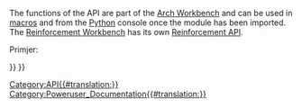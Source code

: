 <languages/>
{{VeryImportantMessage|(November 2018) The Arch API is listed in the [https://www.freecadweb.org/api autogenerated API documentation].}}

The functions of the API are part of the [[Arch_Workbench|Arch Workbench]] and can be used in [[Macros|macros]] and from the [[Python|Python]] console once the {{incode|Arch}} module has been imported. The [[Reinforcement_Workbench|Reinforcement Workbench]] has its own [[Reinforcement_API|Reinforcement API]].

Primjer:
{{Code|code=
import FreeCAD, Draft, Arch

p1 = FreeCAD.Vector(0, 0, 0)
p2 = FreeCAD.Vector(2000, 0, 0)
baseline = Draft.makeLine(p1, p2)

Arch.makeWall(baseline, length=None, width=200, height=2000)
}}

{{BIM_Tools_navi{{#translation:}}}}
{{Userdocnavi{{#translation:}}}}
[[Category:API{{#translation:}}]]
[[Category:Poweruser_Documentation{{#translation:}}]]